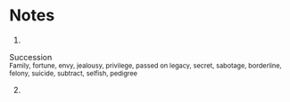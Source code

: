 
# Notes

1.

<Fragment>
  <div
    {...props}
    style={{
      backgroundImage:
        'url(https://external-content.duckduckgo.com/iu/?u=https%3A%2F%2Fi.ytimg.com%2Fvi%2FgW4ckooQngA%2Fmaxresdefault.jpg&f=1&nofb=1)',
      backgroundImageRepeat: 'repeat-x',
      backgroundPositionX: 'center',
      backgroundPositionY: 'center',
      backgroundSize: '17%',
      filter: 'blur(0px)',
      fontFamily: 'Succession',
      fontSize: '100px',
      fontStyle: 'normal',
      fontWeight: '900',
      letterSpacing: '0.4em',
      lineHeight: 1,
      mixBlendMode: 'none',
      opacity: 1,
      paddingBottom: '0px',
      paddingLeft: '10px',
      paddingTop: '0px',
      paddingRight: '30px',
      textTransform: 'uppercase',
      WebkitBackgroundClip: 'text',
      WebkitTextFillColor: 'transparent',
    }}
  >
    Succession
  </div>
  <small style={{ marginLeft: '50px' }}>
    Family, fortune, envy, jealousy, privilege, passed on legacy, secret,
    sabotage, borderline, felony, suicide, subtract, selfish, pedigree
  </small>
</Fragment>

2.
